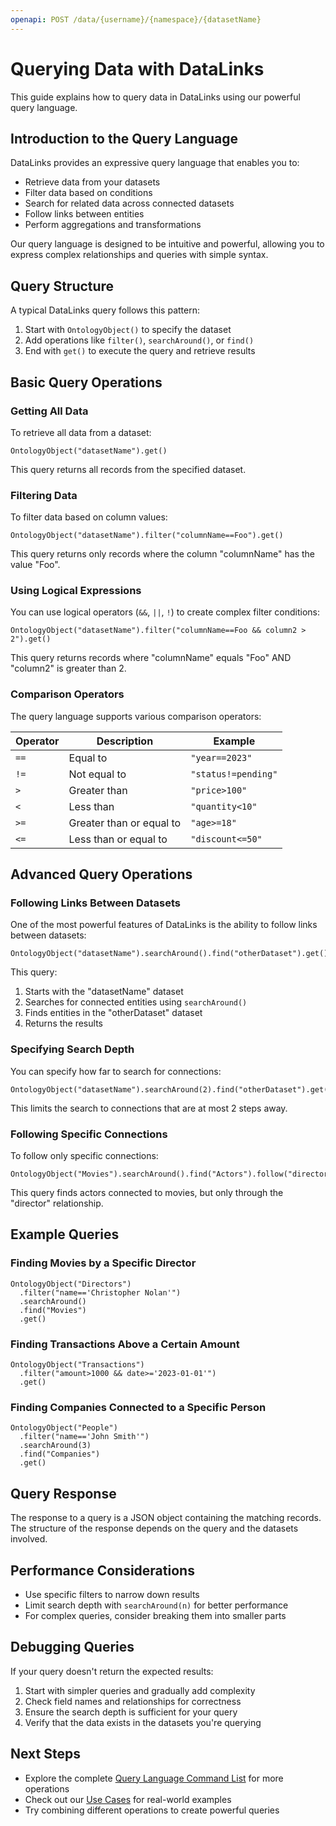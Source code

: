 ```yaml
---
openapi: POST /data/{username}/{namespace}/{datasetName}
---
```


# Querying Data with DataLinks

This guide explains how to query data in DataLinks using our powerful query language.

## Introduction to the Query Language

DataLinks provides an expressive query language that enables you to:
- Retrieve data from your datasets
- Filter data based on conditions
- Search for related data across connected datasets
- Follow links between entities
- Perform aggregations and transformations

Our query language is designed to be intuitive and powerful, allowing you to express complex relationships and queries with simple syntax.

## Query Structure

A typical DataLinks query follows this pattern:

1. Start with `OntologyObject()` to specify the dataset
2. Add operations like `filter()`, `searchAround()`, or `find()`
3. End with `get()` to execute the query and retrieve results

## Basic Query Operations

### Getting All Data

To retrieve all data from a dataset:

```
OntologyObject("datasetName").get()
```

This query returns all records from the specified dataset.

### Filtering Data

To filter data based on column values:

```
OntologyObject("datasetName").filter("columnName==Foo").get()
```

This query returns only records where the column "columnName" has the value "Foo".

### Using Logical Expressions

You can use logical operators (`&&`, `||`, `!`) to create complex filter conditions:

```
OntologyObject("datasetName").filter("columnName==Foo && column2 > 2").get()
```

This query returns records where "columnName" equals "Foo" AND "column2" is greater than 2.

### Comparison Operators

The query language supports various comparison operators:

| Operator | Description | Example |
|----------|-------------|---------|
| `==` | Equal to | `"year==2023"` |
| `!=` | Not equal to | `"status!=pending"` |
| `>` | Greater than | `"price>100"` |
| `<` | Less than | `"quantity<10"` |
| `>=` | Greater than or equal to | `"age>=18"` |
| `<=` | Less than or equal to | `"discount<=50"` |

## Advanced Query Operations

### Following Links Between Datasets

One of the most powerful features of DataLinks is the ability to follow links between datasets:

```
OntologyObject("datasetName").searchAround().find("otherDataset").get()
```

This query:
1. Starts with the "datasetName" dataset
2. Searches for connected entities using `searchAround()`
3. Finds entities in the "otherDataset" dataset
4. Returns the results

### Specifying Search Depth

You can specify how far to search for connections:

```
OntologyObject("datasetName").searchAround(2).find("otherDataset").get()
```

This limits the search to connections that are at most 2 steps away.

### Following Specific Connections

To follow only specific connections:

```
OntologyObject("Movies").searchAround().find("Actors").follow("director").get()
```

This query finds actors connected to movies, but only through the "director" relationship.

## Example Queries

### Finding Movies by a Specific Director

```
OntologyObject("Directors")
  .filter("name=='Christopher Nolan'")
  .searchAround()
  .find("Movies")
  .get()
```

### Finding Transactions Above a Certain Amount

```
OntologyObject("Transactions")
  .filter("amount>1000 && date>='2023-01-01'")
  .get()
```

### Finding Companies Connected to a Specific Person

```
OntologyObject("People")
  .filter("name=='John Smith'")
  .searchAround(3)
  .find("Companies")
  .get()
```

## Query Response

The response to a query is a JSON object containing the matching records. The structure of the response depends on the query and the datasets involved.

## Performance Considerations

- Use specific filters to narrow down results
- Limit search depth with `searchAround(n)` for better performance
- For complex queries, consider breaking them into smaller parts

## Debugging Queries

If your query doesn't return the expected results:

1. Start with simpler queries and gradually add complexity
2. Check field names and relationships for correctness
3. Ensure the search depth is sufficient for your query
4. Verify that the data exists in the datasets you're querying

## Next Steps

- Explore the complete [Query Language Command List](Command_List) for more operations
- Check out our [Use Cases](/archive/UseCase1) for real-world examples
- Try combining different operations to create powerful queries

